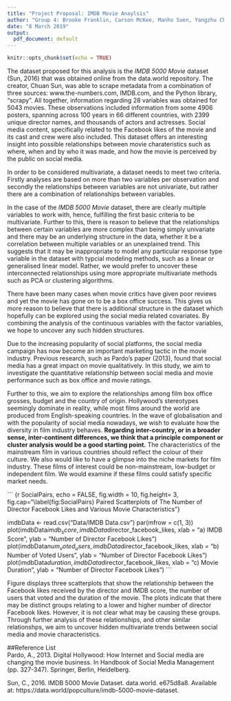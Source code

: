 ```yaml
---
title: "Project Proposal: IMDB Movie Anaylsis"
author: "Group 4: Brooke Franklin, Carson McKee, Manho Suen, Yangzhu Chen, Shuang Qiu"
date: "8 March 2019"
output:
  pdf_document: default
---
```

  
```r
knitr::opts_chunk$set(echo = TRUE)
```
The dataset proposed for this analysis is the *IMDB 5000 Movie* dataset (Sun, 2016) that was obtained online from the data.world repository. The creator, Chuan Sun, was able to scrape metadata from a combination of three sources: www.the-numbers.com, IMDB.com, and the Python library, "scrapy". All together, information regarding 28 variables was obtained for 5043 movies. These observations included information from some 4906 posters, spanning across 100 years in 66 different countries, with 2399 unique director names, and thousands of actors and actresses. Social media content, specifically related to the Facebook likes of the movie and its cast and crew were also included. This dataset offers an interesting insight into possible relationships between movie charateristics such as where, when and by who it was made, and how the movie is perceived by the public on social media.

In order to be considered multivariate, a dataset needs to meet two criteria. Firstly analyses are based on more than two variables per observation and secondly the relationships between variables are not univariate, but rather there are a combination of relationships between variables.

In the case of the *IMDB 5000 Movie* dataset, there are clearly multiple variables to work with, hence, fulfilling the first basic criteria to be multivariate. Further to this, there is reason to believe that the relationships between certain variables are more complex than being simply univariate and there may be an underlying structure in the data, whether it be a correlation between multiple variables or an unexplained trend. This suggests that it may be inappropriate to model any particular response type variable in the dataset with typcial modeling methods, such as a linear or generalised linear model. Rather, we would prefer to uncover these interconnected relationships using more appropriate multivariate methods such as PCA or clustering algorithms.  

There have been many cases when movie critics have given poor reviews and yet the movie has gone on to be a box office success. This gives us more reason to believe that there is additional structure in the dataset which hopefully can be explored using the social media related covariates. By combining the analysis of the continuous variables with the factor variables, we hope to uncover any such hidden structures.

Due to the increasing popularity of social platforms, the social media campaign has now become an important marketing tactic in the movie industry. Previous research, such as Pardo’s paper (2013), found that social media has a great impact on movie qualitatively. In this study, we aim to investigate the quantitative relationship between social media and movie performance such as box office and movie ratings.

Further to this, we aim to explore the relationships among film box office grosses, budget and the country of origin. Hollywood’s stereotypes seemingly dominate in reality, while most films around the world are produced from English-speaking countries. In the wave of globalisation and with the popularity of social media nowadays, we wish to evaluate how the diversity in film industry behaves. **Regarding inter-country, or in a broader sense, inter-continent differences, we think that a principle component or cluster analysis would be a good starting point.** The characteristics of the mainstream film in various countries should reflect the colour of their culture. We also would like to have a glimpse into the niche markets for film industry. These films of interest could be non-mainstream, low-budget or independent film. We would examine if these films could satisfy specific market needs. 

``` {r SocialPairs, echo = FALSE, fig.width = 10, fig.height= 3, fig.cap="\\label{fig:SocialPairs} Paired Scatterplots of The Number of Director Facebook Likes and Various Movie Characteristics"} 

imdbData <- read.csv("Data/IMDB Data.csv")
par(mfrow = c(1, 3))
plot(imdbData$imdb_score, imdbData$director_facebook_likes, 
     xlab = "a) IMDB Score", 
     ylab = "Number of Director Facebook Likes")
plot(imdbData$num_voted_users, imdbData$director_facebook_likes,
     xlab = "b) Number of Voted Users",
     ylab = "Number of Director Facebook Likes")
plot(imdbData$duration, imdbData$director_facebook_likes,
     xlab = "c) Movie Duration",
     ylab = "Number of Director Facebook Likes")
```

Figure \ref{fig:SocialPairs} displays three scatterplots that show the relationship  between the Facebook likes received by the director and IMDB score, the number of users that voted and the duration of the movie. The plots indicate that there may be distinct groups relating to a lower and higher number of director Facebook likes. However, it is not clear what may be causing these groups. Through further analysis of these relationships, and other similar relationshps, we aim to uncover hidden multivariate trends between social media and movie characteristics.  

##Reference List  
Pardo, A., 2013. Digital Hollywood: How Internet and Social media are changing the movie business. In Handbook of Social Media Management (pp. 327-347). Springer, Berlin, Heidelberg.

Sun, C., 2016. IMDB 5000 Movie Dataset. data.world. e675d8a8. Available at: https://data.world/popculture/imdb-5000-movie-dataset.


